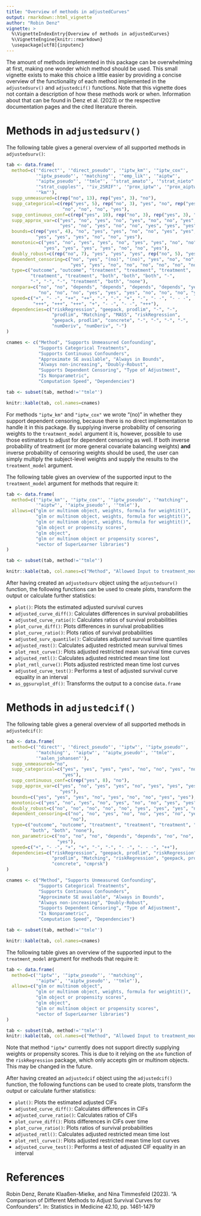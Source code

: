```yaml
---
title: "Overview of methods in adjustedCurves"
output: rmarkdown::html_vignette
author: "Robin Denz"
vignette: >
  %\VignetteIndexEntry{Overview of methods in adjustedCurves}
  %\VignetteEngine{knitr::rmarkdown}
  \usepackage[utf8]{inputenc}
---
```


The amount of methods implemented in this package can be overwhelming at first, making one wonder which method should be used. This small vignette exists to make this choice a little easier by providing a concise overview of the functionality of each method implemented in the `adjustedsurv()` and `adjustedcif()` functions. Note that this vignette does not contain a description of how these methods work or when. Information about that can be found in Denz et al. (2023) or the respective documentation pages and the cited literature therein.

# Methods in `adjustedsurv()`

The following table gives a general overview of all supported methods in `adjustedsurv()`:

```r
tab <- data.frame(
  method=c('"direct"', '"direct_pseudo"', '"iptw_km"', '"iptw_cox"',
           '"iptw_pseudo"', '"matching"', '"emp_lik"', '"aiptw"',
           '"aiptw_pseudo"', '"tmle"', '"strat_amato"', '"strat_nieto"',
           '"strat_cupples"', '"iv_2SRIF"', '"prox_iptw"', '"prox_aiptw"',
           '"km"'),
  supp_unmeasured=c(rep("no", 13), rep("yes", 3), "no"),
  supp_categorical=c(rep("yes", 5), rep("no", 3), "yes", "no", rep("yes", 3),
                     "no", "no", "no", "yes"),
  supp_continuous_conf=c(rep("yes", 10), rep("no", 3), rep("yes", 3), "no"),
  supp_approx_var=c("yes", "no", "yes", "no", "yes", "no", "no", "yes", "yes",
                    "yes", "no", "yes", "no", "no", "yes", "yes", "yes"),
  bounds=c(rep("yes", 4), "no", "yes", "yes", "no", "no", "yes", "yes",
           "yes", "yes", "yes", "no", "no", "yes"),
  monotonic=c("yes", "no", "yes", "yes", "no", "yes", "yes", "no", "no", "yes",
              "yes", "yes", "yes", "yes", "no", "no", "yes"),
  doubly_robust=c(rep("no", 7), "yes", "yes", "yes", rep("no", 5), "yes", "no"),
  dependent_censoring=c("no", "yes", "(no)", "(no)", "yes", "no", "no", "yes",
                        "yes", "yes", "no", "no", "no", "no", "no", "no", "no"),
  type=c("outcome", "outcome", "treatment", "treatment", "treatment",
         "treatment", "treatment", "both", "both", "both", "-",
         "-", "-", "-", "treatment", "both", "none"),
  nonpara=c("no", "no", "depends", "depends", "depends", "depends", "yes",
            "no", "no", "no", "yes", "yes", "yes", "no", "no", "no", "yes"),
  speed=c("+", "- -", "++", "++", "-", "-", "+", "-", "- -", "- - -",
          "+++", "+++", "+++", "+", "- -", "- -", "+++"),
  dependencies=c("riskRegression", "geepack, prodlim", "-", "-",
                 "prodlim", "Matching", "MASS", "riskRegression",
                 "geepack, prodlim", "concrete", "-", "-", "-", "-",
                 "numDeriv", "numDeriv", "-")
)

cnames <- c("Method", "Supports Unmeasured Confounding",
            "Supports Categorical Treatments",
            "Supports Continuous Confounders",
            "Approximate SE available", "Always in Bounds",
            "Always non-increasing", "Doubly-Robust",
            "Supports Dependent Censoring", "Type of Adjustment",
            "Is Nonparametric",
            "Computation Speed", "Dependencies")

tab <- subset(tab, method!='"tmle"')

knitr::kable(tab, col.names=cnames)
```

For methods `"iptw_km"` and `"iptw_cox"` we wrote "(no)" in whether they support dependent censoring, because there is no direct implementation to handle it in this package. By supplying inverse probability of censoring weights to the `treatment_model` argument it is, however, possible to use those estimators to adjust for dependent censoring as well. If both inverse probability of treatment (or more general covariate balancing weights) **and** inverse probability of censoring weights should be used, the user can simply multiply the subject-level weights and supply the results to the `treatment_model` argument.

The following table gives an overview of the supported input to the `treatment_model` argument for methods that require it:

```r
tab <- data.frame(
  method=c('"iptw_km"', '"iptw_cox"', '"iptw_pseudo"', '"matching"',
           '"aiptw"', '"aiptw_pseudo"', '"tmle"'),
  allows=c("glm or multinom object, weights, formula for weightit()",
           "glm or multinom object, weights, formula for weightit()",
           "glm or multinom object, weights, formula for weightit()",
           "glm object or propensity scores",
           "glm object",
           "glm or multinom object or propensity scores",
           "vector of SuperLearner libraries")
)

tab <- subset(tab, method!='"tmle"')

knitr::kable(tab, col.names=c("Method", "Allowed Input to treatment_model argument"))
```

After having created an `adjustedsurv` object using the `adjustedsurv()` function, the following functions can be used to create plots, transform the output or calculate further statistics:

* `plot()`: Plots the estimated adjusted survival curves
* `adjusted_curve_diff()`: Calculates differences in survival probabilities
* `adjusted_curve_ratio()`: Calculates ratios of survival probabilities
* `plot_curve_diff()`: Plots differences in survival probabilities
* `plot_curve_ratio()`: Plots ratios of survival probabilities
* `adjusted_surv_quantile()`: Calculates adjusted survival time quantiles
* `adjusted_rmst()`: Calculates adjusted restricted mean survival times
* `plot_rmst_curve()`: Plots adjusted restricted mean survival time curves
* `adjusted_rmtl()`: Calculates adjusted restricted mean time lost
* `plot_rmtl_curve()`: Plots adjusted restricted mean time lost curves
* `adjusted_curve_test()`: Performs a test of adjusted survival curve equality in an interval
* `as_ggsurvplot_df()`: Transforms the output to a concise `data.frame`

# Methods in `adjustedcif()`

The following table gives a general overview of all supported methods in `adjustedcif()`:

```r
tab <- data.frame(
  method=c('"direct"', '"direct_pseudo"', '"iptw"', '"iptw_pseudo"',
           '"matching"', '"aiptw"', '"aiptw_pseudo"', '"tmle"',
           '"aalen_johansen"'),
  supp_unmeasured="no",
  supp_categorical=c("yes", "yes", "yes", "yes", "no", "no", "yes", "no",
                     "yes"),
  supp_continuous_conf=c(rep("yes", 8), "no"),
  supp_approx_var=c("yes", "no", "yes", "yes", "no", "yes", "yes", "yes",
                    "yes"),
  bounds=c("yes", "yes", "yes", "no", "yes", "no", "no", "yes", "yes"),
  monotonic=c("yes", "no", "yes", "no", "yes", "no", "no", "yes", "yes"),
  doubly_robust=c("no", "no", "no", "no", "no", "yes", "yes", "yes", "no"),
  dependent_censoring=c("no", "no", "yes", "no", "no", "yes", "no", "yes",
                        "no"),
  type=c("outcome", "outcome", "treatment", "treatment", "treatment", "both",
         "both", "both", "none"),
  non_parametric=c("no", "no", "no", "depends", "depends", "no", "no", "no",
                   "yes"),
  speed=c("+", "- -", "+", "+", "-", "-", "- -", "- - -", "++"),
  dependencies=c("riskRegression", "geepack, prodlim", "riskRegression",
                 "prodlim", "Matching", "riskRegression", "geepack, prodlim",
                 "concrete", "cmprsk")
)

cnames <- c("Method", "Supports Unmeasured Confounding",
            "Supports Categorical Treatments",
            "Supports Continuous Confounders",
            "Approximate SE available", "Always in Bounds",
            "Always non-increasing", "Doubly-Robust",
            "Supports Dependent Censoring", "Type of Adjustment",
            "Is Nonparametric",
            "Computation Speed", "Dependencies")

tab <- subset(tab, method!='"tmle"')

knitr::kable(tab, col.names=cnames)
```

The following table gives an overview of the supported input to the `treatment_model` argument for methods that require it:

```r
tab <- data.frame(
  method=c('"iptw"', '"iptw_pseudo"', '"matching"',
           '"aiptw"', '"aiptw_pseudo"', '"tmle"'),
  allows=c("glm or multinom object",
           "glm or multinom object, weights, formula for weightit()",
           "glm object or propensity scores",
           "glm object",
           "glm or multinom object or propensity scores",
           "vector of SuperLearner libraries")
)

tab <- subset(tab, method!='"tmle"')
knitr::kable(tab, col.names=c("Method", "Allowed Input to treatment_model argument"))
```

Note that method `"iptw"` currently does not support directly supplying weights or propensity scores. This is due to it relying on the `ate` function of the `riskRegression` package, which only accepts glm or multinom objects. This may be changed in the future.

After having created an `adjustedcif` object using the `adjustedcif()` function, the following functions can be used to create plots, transform the output or calculate further statistics:

* `plot()`: Plots the estimated adjusted CIFs
* `adjusted_curve_diff()`: Calculates differences in CIFs
* `adjusted_curve_ratio()`: Calculates ratios of CIFs
* `plot_curve_diff()`: Plots differences in CIFs over time
* `plot_curve_ratio()`: Plots ratios of survival probabilities
* `adjusted_rmtl()`: Calculates adjusted restricted mean time lost
* `plot_rmtl_curve()`: Plots adjusted restricted mean time lost curves
* `adjusted_curve_test()`: Performs a test of adjusted CIF equality in an interval

# References

Robin Denz, Renate Klaaßen-Mielke, and Nina Timmesfeld (2023). "A Comparison of Different Methods to Adjust Survival Curves for Confounders". In: Statistics in Medicine 42.10, pp. 1461-1479
